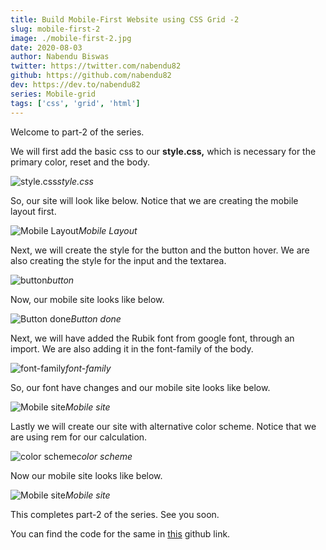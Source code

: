 ```yaml
---
title: Build Mobile-First Website using CSS Grid -2
slug: mobile-first-2
image: ./mobile-first-2.jpg
date: 2020-08-03
author: Nabendu Biswas
twitter: https://twitter.com/nabendu82
github: https://github.com/nabendu82
dev: https://dev.to/nabendu82
series: Mobile-grid
tags: ['css', 'grid', 'html']
---
```


Welcome to part-2 of the series.

We will first add the basic css to our **style.css,** which is necessary for the primary color, reset and the body.

![style.css](https://ik.imagekit.io/thewebdev/Mobile-First/2/1_vH9dwX8As.png)*style.css*

So, our site will look like below. Notice that we are creating the mobile layout first.

<div className={styles.image__small}>

![Mobile Layout](https://ik.imagekit.io/thewebdev/Mobile-First/2/2_nKwVu9xdYl.png)*Mobile Layout*

</div>

Next, we will create the style for the button and the button hover. We are also creating the style for the input and the textarea.

![button](https://ik.imagekit.io/thewebdev/Mobile-First/2/3_ZuBPGQA7eh.png)*button*

Now, our mobile site looks like below.

<div className={styles.image__small}>

![Button done](https://ik.imagekit.io/thewebdev/Mobile-First/2/4__S7_ut5-Q0.png)*Button done*

</div>

Next, we will have added the Rubik font from google font, through an import. We are also adding it in the font-family of the body.

![font-family](https://ik.imagekit.io/thewebdev/Mobile-First/2/5_krX3XbkJvN.png)*font-family*

So, our font have changes and our mobile site looks like below.

<div className={styles.image__small}>

![Mobile site](https://ik.imagekit.io/thewebdev/Mobile-First/2/6_u8KnM7gs30.png)*Mobile site*

</div>

Lastly we will create our site with alternative color scheme. Notice that we are using rem for our calculation.

![color scheme](https://ik.imagekit.io/thewebdev/Mobile-First/2/7_InN5U4n66.png)*color scheme*

Now our mobile site looks like below.

<div className={styles.image__small}>

![Mobile site](https://ik.imagekit.io/thewebdev/Mobile-First/2/8_JT1FTMa9Bf.png)*Mobile site*

</div>

This completes part-2 of the series. See you soon.

You can find the code for the same in [this](https://github.com/nabendu82/Mobile-First-CSS-Grid) github link.
